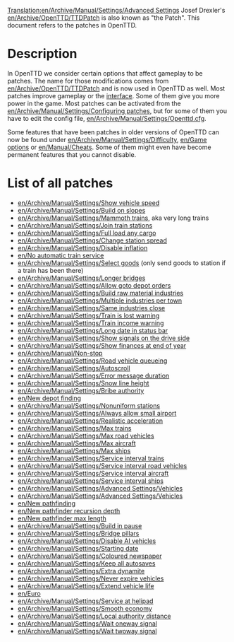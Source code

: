 [[Translation:en/Archive/Manual/Settings/Advanced Settings]]
Josef Drexler's [[en/Archive/OpenTTD/TTDPatch]] is also known as "the Patch". This document refers to the patches in OpenTTD.


= Description =
In OpenTTD we consider certain options that affect gameplay to be patches. The name for those modifications comes from [[en/Archive/OpenTTD/TTDPatch]] and is now used in OpenTTD as well. Most patches improve gameplay or the [[en/Manual/Game interface|interface]]. Some of them give you more power in the game. Most patches can be activated from the [[en/Archive/Manual/Settings/Configuring patches]], but for some of them you have to edit the config file, [[en/Archive/Manual/Settings/Openttd.cfg]].

Some features that have been patches in older versions of OpenTTD can now be found under [[en/Archive/Manual/Settings/Difficulty]], [[en/Game options]] or [[en/Manual/Cheats]]. Some of them might even have become permanent features that you cannot disable.


= List of all patches =
* [[en/Archive/Manual/Settings/Show vehicle speed]]
* [[en/Archive/Manual/Settings/Build on slopes]]
* [[en/Archive/Manual/Settings/Mammoth trains]], aka very long trains
* [[en/Archive/Manual/Settings/Join train stations]]
* [[en/Archive/Manual/Settings/Full load any cargo]]
* [[en/Archive/Manual/Settings/Change station spread]]
* [[en/Archive/Manual/Settings/Disable inflation]]
* [[en/No automatic train service]]
* [[en/Archive/Manual/Settings/Select goods]] (only send goods to station if a train has been there)
* [[en/Archive/Manual/Settings/Longer bridges]]
* [[en/Archive/Manual/Settings/Allow goto depot orders]]
* [[en/Archive/Manual/Settings/Build raw material industries]]
* [[en/Archive/Manual/Settings/Multiple industries per town]]
* [[en/Archive/Manual/Settings/Same industries close]]
* [[en/Archive/Manual/Settings/Train is lost warning]]
* [[en/Archive/Manual/Settings/Train income warning]]
* [[en/Archive/Manual/Settings/Long date in status bar]]
* [[en/Archive/Manual/Settings/Show signals on the drive side]]
* [[en/Archive/Manual/Settings/Show finances at end of year]]
* [[en/Archive/Manual/Non-stop]]
* [[en/Archive/Manual/Settings/Road vehicle queueing]]
* [[en/Archive/Manual/Settings/Autoscroll]]
* [[en/Archive/Manual/Settings/Error message duration]]
* [[en/Archive/Manual/Settings/Snow line height]]
* [[en/Archive/Manual/Settings/Bribe authority]]
* [[en/New depot finding]]
* [[en/Archive/Manual/Settings/Nonuniform stations]]
* [[en/Archive/Manual/Settings/Always allow small airport]]
* [[en/Archive/Manual/Settings/Realistic acceleration]]
* [[en/Archive/Manual/Settings/Max trains]]
* [[en/Archive/Manual/Settings/Max road vehicles]]
* [[en/Archive/Manual/Settings/Max aircraft]]
* [[en/Archive/Manual/Settings/Max ships]]
* [[en/Archive/Manual/Settings/Service interval trains]]
* [[en/Archive/Manual/Settings/Service interval road vehicles]]
* [[en/Archive/Manual/Settings/Service interval aircraft]]
* [[en/Archive/Manual/Settings/Service interval ships]]
* [[en/Archive/Manual/Settings/Advanced Settings/Vehicles]]
* [[en/Archive/Manual/Settings/Advanced Settings/Vehicles]]
* [[en/New pathfinding]]
* [[en/New pathfinder recursion depth]]
* [[en/New pathfinder max length]]
* [[en/Archive/Manual/Settings/Build in pause]]
* [[en/Archive/Manual/Settings/Bridge pillars]]
* [[en/Archive/Manual/Settings/Disable AI vehicles]]
* [[en/Archive/Manual/Settings/Starting date]]
* [[en/Archive/Manual/Settings/Coloured newspaper]]
* [[en/Archive/Manual/Settings/Keep all autosaves]]
* [[en/Archive/Manual/Settings/Extra dynamite]]
* [[en/Archive/Manual/Settings/Never expire vehicles]]
* [[en/Archive/Manual/Settings/Extend vehicle life]]
* [[en/Euro]]
* [[en/Archive/Manual/Settings/Service at helipad]]
* [[en/Archive/Manual/Settings/Smooth economy]]
* [[en/Archive/Manual/Settings/Local authority distance]]
* [[en/Archive/Manual/Settings/Wait oneway signal]]
* [[en/Archive/Manual/Settings/Wait twoway signal]]